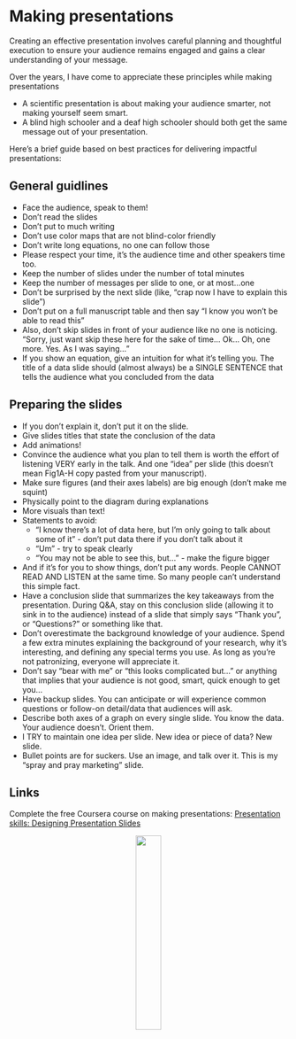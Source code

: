 # Making presentations {.unnumbered}

Creating an effective presentation involves careful planning and thoughtful execution to ensure your audience remains engaged and gains a clear understanding of your message.

Over the years, I have come to appreciate these principles while making presentations

:::{.callout-note}
- A scientific presentation is about making your audience smarter, not making yourself seem smart.
- A blind high schooler and a deaf high schooler should both get the same message out of your presentation.
:::

Here’s a brief guide based on best practices for delivering impactful presentations:

## General guidlines
- Face the audience, speak to them!
- Don’t read the slides
- Don’t put to much writing
- Don’t use color maps that are not blind-color friendly
- Don’t write long equations, no one can follow those
- Please respect your time, it’s the audience time and other speakers time too.
- Keep the number of slides under the number of total minutes
- Keep the number of messages per slide to one, or at most…one
- Don’t be surprised by the next slide (like, “crap now I have to explain this slide”)
- Don’t put on a full manuscript table and then say “I know you won’t be able to read this”
- Also, don’t skip slides in front of your audience like no one is noticing. "Sorry, just want skip these here for the sake of time… Ok… Oh, one more. Yes. As I was saying…"
- If you show an equation, give an intuition for what it’s telling you. The title of a data slide should (almost always) be a SINGLE SENTENCE that tells the audience what you concluded from the data

## Preparing the slides
- If you don’t explain it, don’t put it on the slide.
- Give slides titles that state the conclusion of the data
- Add animations!
- Convince the audience what you plan to tell them is worth the effort of listening VERY early in the talk. And one “idea” per slide (this doesn’t mean Fig1A-H copy pasted from your manuscript).
- Make sure figures (and their axes labels) are big enough (don’t make me squint)
- Physically point to the diagram during explanations
- More visuals than text!
- Statements to avoid:
  - "I know there’s a lot of data here, but I’m only going to talk about some of it" - don’t put data there if you don’t talk about it
  - "Um" - try to speak clearly
  - "You may not be able to see this, but…" - make the figure bigger
- And if it’s for you to show things, don’t put any words. People CANNOT READ AND LISTEN at the same time. So many people can’t understand this simple fact.
- Have a conclusion slide that summarizes the key takeaways from the presentation. During Q&A, stay on this conclusion slide (allowing it to sink in to the audience) instead of a slide that simply says "Thank you", or "Questions?" or something like that.
- Don’t overestimate the background knowledge of your audience. Spend a few extra minutes explaining the background of your research, why it’s interesting, and defining any special terms you use. As long as you’re not patronizing, everyone will appreciate it.
- Don’t say “bear with me” or “this looks complicated but…” or anything that implies that your audience is not good, smart, quick enough to get you…
- Have backup slides. You can anticipate or will experience common questions or follow-on detail/data that audiences will ask.
- Describe both axes of a graph on every single slide. You know the data. Your audience doesn’t. Orient them.
- I TRY to maintain one idea per slide. New idea or piece of data? New slide.
- Bullet points are for suckers. Use an image, and talk over it. This is my "spray and pray marketing" slide.

## Links

:::{.callout-note title=Task}
Complete the free Coursera course on making presentations: [Presentation skills: Designing Presentation Slides](https://coursera.org/share/0edb1cdeaab6cf5e28cc4c2f866127e8)
:::

<p align="center">
![](../images/presentation.jpg){width=30%}
<p>


